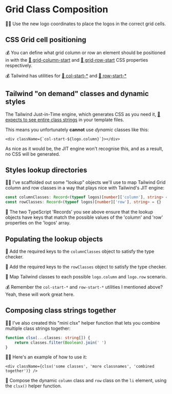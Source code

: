 # Grid Class Composition

<EpicVideo url="https://www.epicweb.dev/workshops/pixel-perfect-figma-to-tailwind/art-directed-grid/creating-lookup-objects-for-grid-placement" />

👨‍💼 Use the new logo coordinates to place the logos in the correct grid cells.

## CSS Grid cell positioning

💰 You can define what grid column or row an element should be positioned in with the [📜 grid-column-start](https://developer.mozilla.org/en-US/docs/Web/CSS/grid-column-start) and [📜 grid-row-start](https://developer.mozilla.org/en-US/docs/Web/CSS/grid-row-start) CSS properties respectively.

💰 Tailwind has utilities for [📜 col-start-\*](https://tailwindcss.com/docs/grid-column) and [📜 row-start-\*](https://tailwindcss.com/docs/grid-row)

## Tailwind "on demand" classes and dynamic styles

The Tailwind Just-in-Time engine, which generates CSS as you need it, [📜 expects to see entire class strings](https://tailwindcss.com/docs/content-configuration#class-detection-in-depth) in your template files.

This means you unfortunately **cannot** use _dynamic_ classes like this:

```tsx
<div className={`col-start-${logo.column}`}></div>
```

As nice as it would be, the JIT engine won't recognise this, and as a result, no CSS will be generated.

## Styles lookup directories

🧝‍♀️ I've scaffolded out some "lookup" objects we'll use to map Tailwind Grid column and row classes in a way that plays nice with Tailwind's JIT engine:

```ts
const columnClasses: Record<(typeof logos)[number]['column'], string> = {}
const rowClasses: Record<(typeof logos)[number]['row'], string> = {}
```

🦺 The two TypeScript 'Records' you see above ensure that the lookup objects have keys that match the possible values of the 'column' and 'row' properties on the 'logos' array.

## Populating the lookup objects

🐨 Add the required keys to the `columnClasses` object to satisfy the type checker.

🐨 Add the required keys to the `rowClasses` object to satisfy the type checker.

🐨 Map Tailwind classes to each possible `logo.column` and `logo.row` scenario.

💰 Remember the `col-start-*` and `row-start-*` utilities I mentioned above? Yeah, these will work great here.

## Composing class strings together

🧝‍♀️ I've also created this "mini clsx" helper function that lets you combine multiple class strings together:

```ts
function clsx(...classes: string[]) {
	return classes.filter(Boolean).join(' ')
}
```

🧝‍♀️ Here's an example of how to use it:

```tsx
<div className={clsx('some classes', 'more classnames', 'combined together')} />
```

🐨 Compose the dynamic `column` class and `row` class on the `li` element, using the `clsx()` helper function.
